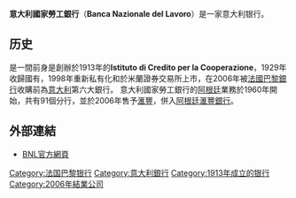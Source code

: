 '''意大利國家勞工銀行'''（'''Banca Nazionale del Lavoro'''）是一家意大利银行。

==历史==
是一間前身是創辦於1913年的'''Istituto di Credito per la Cooperazione'''，1929年收歸國有，1998年重新私有化和於米蘭證券交易所上市，在2006年被[[法國巴黎銀行|法國巴黎銀行]]收購前為[[意大利|意大利]]第六大銀行。 意大利國家勞工銀行的[[阿根廷|阿根廷]]業務於1960年開始，共有91個分行，並於2006年售予[[滙豐|滙豐]]，併入[[阿根廷滙豐銀行|阿根廷滙豐銀行]]。

==外部連結==
*[https://web.archive.org/web/20070928060146/http://www.bnl.it/index.asp?langid=2 BNL官方網頁]

[[Category:法国巴黎银行|Category:法国巴黎银行]]
[[Category:意大利銀行|Category:意大利銀行]]
[[Category:1913年成立的银行|Category:1913年成立的银行]]
[[Category:2006年結業公司|Category:2006年結業公司]]